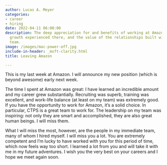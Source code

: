 ```yaml
---
author: Lucas A. Meyer
categories:
- career
- hiring
date: 2022-04-11 06:00:00
description: The deep appreciation for and benefits of working at Amazon, the personal
  growth experienced there, and the value of the relationships built within their
  team.
image: /images/mac-power-off.jpg
include-in-header: _msft-clarity.html
title: Leaving Amazon

---
```


This is my last week at Amazon. I will announce my new position (which is beyond awesome) early next week. 

The time I spent at Amazon was great: I have learned an incredible amount and my career grew substantially. Recruiting was superb, training was excellent, and work-life balance (at least on my team) was extremely good. If you have the opportunity to work for Amazon, it's a solid choice. In particular, CTPS is a great team to work for. The leadership on my team was inspiring: not only they are smart and accomplished, they are also great human beings. I will miss them.

What I will miss the most, however, are the people in my immediate team, many of whom I hired myself. I will miss you a lot. You are extremely competent and I'm lucky to have worked with you for this period of time, which now feels way too short. I learned a lot from you and will take it with me in my future adventures. I wish you the very best on your careers and I hope we meet again soon.
